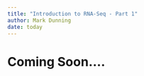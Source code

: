 ```yaml
---
title: "Introduction to RNA-Seq - Part 1"
author: Mark Dunning
date: today
---
```


# Coming Soon....
